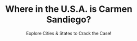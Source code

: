 ---
title: "Where in the U.S.A. is Carmen Sandiego?"
subtitle: "Explore Cities & States to Crack the Case!"
creator: ""
categories: ["cds"]
featuredImage: "../src/assets/images/item/cds/DSC02971-4.png"
views: ["../src/assets/images/item/cds/DSC02971-4.png"]
nextItem: []
---